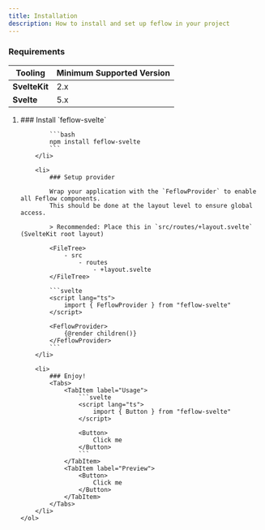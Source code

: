 ```yaml
---
title: Installation
description: How to install and set up feflow in your project
---
```



### Requirements

| Tooling       | Minimum Supported Version |
| ------------- | ------------------------- |
| **SvelteKit** | 2.x                       |
| **Svelte**    | 5.x                       |

<Steps>
    <ol>
        <li>
            ### Install `feflow-svelte`

            ```bash
            npm install feflow-svelte
            ```
        </li>

        <li>
            ### Setup provider

            Wrap your application with the `FeflowProvider` to enable all Feflow components.
            This should be done at the layout level to ensure global access.

            > Recommended: Place this in `src/routes/+layout.svelte` (SvelteKit root layout)

            <FileTree>
                - src
                    - routes
                        - +layout.svelte
            </FileTree>

            ```svelte
            <script lang="ts">
                import { FeflowProvider } from "feflow-svelte"
            </script>

            <FeflowProvider>
                {@render children()}
            </FeflowProvider>
            ```
        </li>

        <li>
            ### Enjoy!
            <Tabs>
                <TabItem label="Usage">
                    ```svelte
                    <script lang="ts">
                        import { Button } from "feflow-svelte"
                    </script>

                    <Button>
                        Click me
                    </Button>
                    ```
                </TabItem>
                <TabItem label="Preview">
                    <Button>
                        Click me
                    </Button>
                </TabItem>
            </Tabs>
        </li>
    </ol>

</Steps>

